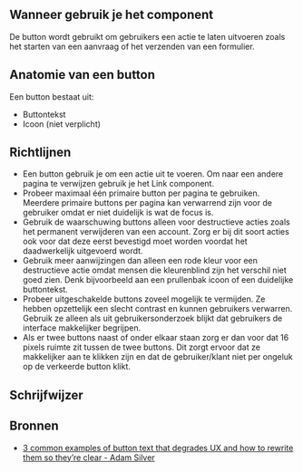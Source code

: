 ## Wanneer gebruik je het component

De button wordt gebruikt om gebruikers een actie te laten uitvoeren zoals het starten van een aanvraag of het verzenden van een formulier.

## Anatomie van een button

Een button bestaat uit:

- Buttontekst
- Icoon (niet verplicht)

## Richtlijnen

- Een button gebruik je om een actie uit te voeren. Om naar een andere pagina te verwijzen gebruik je het Link component.
- Probeer maximaal één primaire button per pagina te gebruiken. Meerdere primaire buttons per pagina kan verwarrend zijn voor de gebruiker omdat er niet duidelijk is wat de focus is.
- Gebruik de waarschuwing buttons alleen voor destructieve acties zoals het permanent verwijderen van een account. Zorg er bij dit soort acties ook voor dat deze eerst bevestigd moet worden voordat het daadwerkelijk uitgevoerd wordt.
- Gebruik meer aanwijzingen dan alleen een rode kleur voor een destructieve actie omdat mensen die kleurenblind zijn het verschil niet goed zien. Denk bijvoorbeeld aan een prullenbak icoon of een duidelijke buttontekst.
- Probeer uitgeschakelde buttons zoveel mogelijk te vermijden. Ze hebben opzettelijk een slecht contrast en kunnen gebruikers verwarren. Gebruik ze alleen als uit gebruikersonderzoek blijkt dat gebruikers de interface makkelijker begrijpen.
- Als er twee buttons naast of onder elkaar staan zorg er dan voor dat 16 pixels ruimte zit tussen de twee buttons. Dit zorgt ervoor dat ze makkelijker aan te klikken zijn en dat de gebruiker/klant niet per ongeluk op de verkeerde button klikt.

## Schrijfwijzer


<Buttonteksten />

## Bronnen

- [3 common examples of button text that degrades UX and how to rewrite them so they’re clear - Adam Silver](https://web.archive.org/web/20231210005931/https://adamsilver.io/blog/3-common-examples-of-button-text-that-degrades-ux-and-how-to-rewrite-them-so-theyre-clear/)
